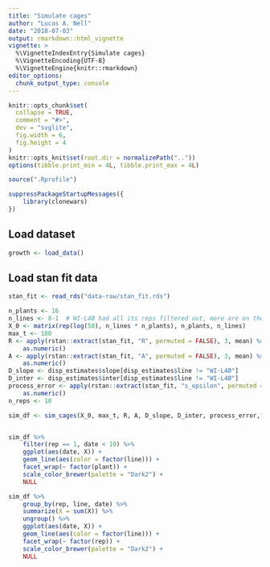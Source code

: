 ```yaml
---
title: "Simulate cages"
author: "Lucas A. Nell"
date: "2018-07-03"
output: rmarkdown::html_vignette
vignette: >
  %\VignetteIndexEntry{Simulate cages}
  %\VignetteEncoding{UTF-8}
  %\VignetteEngine{knitr::rmarkdown}
editor_options: 
  chunk_output_type: console
---
```


```r
knitr::opts_chunk$set(
  collapse = TRUE,
  comment = "#>",
  dev = "svglite", 
  fig.width = 6,
  fig.height = 4
)
knitr::opts_knit$set(root.dir = normalizePath(".."))
options(tibble.print_min = 4L, tibble.print_max = 4L)
```
```r
source(".Rprofile")
```

```r
suppressPackageStartupMessages({
    library(clonewars)
})
```


## Load dataset

```r
growth <- load_data()
```


## Load stan fit data

```r
stan_fit <- read_rds("data-raw/stan_fit.rds")
```



```r
n_plants <- 16
n_lines <- 8-1  # WI-L4Ø had all its reps filtered out, more are on the way
X_0 <- matrix(rep(log(50), n_lines * n_plants), n_plants, n_lines)
max_t <- 180
R <- apply(rstan::extract(stan_fit, "R", permuted = FALSE), 3, mean) %>%
    as.numeric()
A <- apply(rstan::extract(stan_fit, "A", permuted = FALSE), 3, mean) %>%
    as.numeric()
D_slope <- disp_estimates$slope[disp_estimates$line != "WI-L4Ø"]
D_inter <- disp_estimates$inter[disp_estimates$line != "WI-L4Ø"]
process_error <- apply(rstan::extract(stan_fit, "s_epsilon", permuted = FALSE), 3, mean) %>%
    as.numeric()
n_reps <- 10
```

```r

sim_df <- sim_cages(X_0, max_t, R, A, D_slope, D_inter, process_error, n_reps)



```


```r
sim_df %>% 
    filter(rep == 1, date < 10) %>% 
    ggplot(aes(date, X)) +
    geom_line(aes(color = factor(line))) +
    facet_wrap(~ factor(plant)) +
    scale_color_brewer(palette = "Dark2") +
    NULL

sim_df %>% 
    group_by(rep, line, date) %>% 
    summarize(X = sum(X)) %>%
    ungroup() %>% 
    ggplot(aes(date, X)) +
    geom_line(aes(color = factor(line))) +
    facet_wrap(~ factor(rep)) +
    scale_color_brewer(palette = "Dark2") +
    NULL
```

